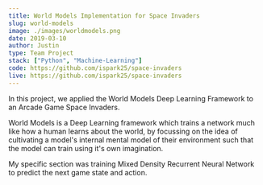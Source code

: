 ```yaml
---
title: World Models Implementation for Space Invaders
slug: world-models
image: ./images/worldmodels.png
date: 2019-03-10
author: Justin
type: Team Project
stack: ["Python", "Machine-Learning"]
code: https://github.com/ispark25/space-invaders
live: https://github.com/ispark25/space-invaders
---
```


In this project, we applied the World Models Deep Learning Framework
to an Arcade Game Space Invaders.

World Models is a Deep Learning framework which trains a network much
like how a human learns about the world, by focussing on the idea of
cultivating a model's internal mental model of their environment such
that the model can train using it's own imagination.

My specific section was training Mixed Density Recurrent Neural
Network to predict the next game state and action.